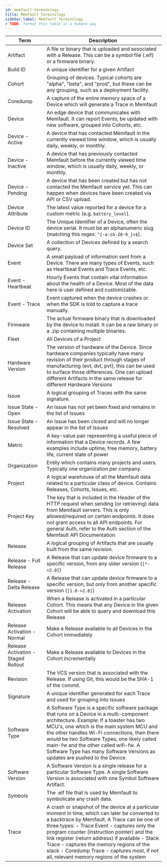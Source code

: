 ```yaml
---
id: memfault-terminology
title: Memfault Terminology
sidebar_label: Memfault Terminology
# TODO: format this table in a humane way
---
```


| Term                                                                   | Description                                                                                                                                                                                                                                                                                                                                                                                                                            |
| ---------------------------------------------------------------------- | -------------------------------------------------------------------------------------------------------------------------------------------------------------------------------------------------------------------------------------------------------------------------------------------------------------------------------------------------------------------------------------------------------------------------------------- |
| Artifact                                                               | A file or binary that is uploaded and associated with a Release. This can be a symbol file (.elf) or a firmware binary.                                                                                                                                                                                                                                                                                                                |
| Build ID                                                               | A unique identifier for a given Artifact                                                                                                                                                                                                                                                                                                                                                                                               |
| Cohort <a class="anchor-offset" name="cohort"></a>                     | Grouping of devices. Typical cohorts are "alpha", "beta", and "prod", but these can be any grouping, such as a deployment facility.                                                                                                                                                                                                                                                                                                    |
| Coredump                                                               | A capture of the entire memory space of a Device which will generate a Trace in Memfault                                                                                                                                                                                                                                                                                                                                               |
| Device                                                                 | An edge device that communicates with Memfault. It can report Events, be updated with new software, grouped into Cohorts, etc.                                                                                                                                                                                                                                                                                                         |
| Device - Active <a class="anchor-offset" name="device-active"></a>     | A device that has contacted Memfault in the currently viewed time window, which is usually daily, weekly, or monthly.                                                                                                                                                                                                                                                                                                                  |
| Device - Inactive <a class="anchor-offset" name="device-inactive"></a> | A device that has previously contacted Memfault before the currently viewed time window, which is usually daily, weekly, or monthly.                                                                                                                                                                                                                                                                                                   |
| Device - Pending <a class="anchor-offset" name="device-pending"></a>   | A device that has been created but has not contacted the Memfault service yet. This can happen when devices have been created via API or CSV upload.                                                                                                                                                                                                                                                                                   |
| Device Attribute                                                       | The latest value reported for a device for a custom metric (e.g. `battery_level`).                                                                                                                                                                                                                                                                                                                                                     |
| Device ID <a class="anchor-offset" name="device-id"></a>               | The Unique Identifier of a Device, often the device serial. It must be an alphanumeric slug (matching this regex: `^[-a-zA-Z0-9_]+$`).                                                                                                                                                                                                                                                                                                 |
| Device Set                                                             | A collection of Devices defined by a search query.                                                                                                                                                                                                                                                                                                                                                                                     |
| Event                                                                  | A small payload of information sent from a Device. There are many types of Events, such as Heartbeat Events and Trace Events, etc.                                                                                                                                                                                                                                                                                                     |
| Event - Heartbeat                                                      | Hourly Events that contain vital information about the health of a Device. Most of the data here is user defined and customizable.                                                                                                                                                                                                                                                                                                     |
| Event - Trace                                                          | Event captured when the device crashes or when the SDK is told to capture a trace manually.                                                                                                                                                                                                                                                                                                                                            |
| Firmware                                                               | The actual firmware binary that is downloaded by the device to install. It can be a raw binary or a .zip containing multiple binaries.                                                                                                                                                                                                                                                                                                 |
| Fleet                                                                  | All Devices of a Project                                                                                                                                                                                                                                                                                                                                                                                                               |
| Hardware Version                                                       | The version of hardware of the Device. Since hardware companies typically have many revision of their product through stages of manufacturing (evt, dvt, pvt), this can be used to surface those differences. One can upload different Artifacts in the same release for different Hardware Versions                                                                                                                                   |
| Issue <a class="anchor-offset" name="issue"></a>                       | A logical grouping of Traces with the same signature.                                                                                                                                                                                                                                                                                                                                                                                  |
| Issue State - Open                                                     | An Issue has not yet been fixed and remains in the list of Issues                                                                                                                                                                                                                                                                                                                                                                      |
| Issue State - Resolved                                                 | An Issue has been closed and will no longer appear in the list of Issues                                                                                                                                                                                                                                                                                                                                                               |
| Metric                                                                 | A key-value pair representing a useful piece of information that a Device records. A few examples include uptime, free memory, battery life, current state of power                                                                                                                                                                                                                                                                    |
| Organization                                                           | Entity which contains many projects and users. Typically one organization per company.                                                                                                                                                                                                                                                                                                                                                 |
| Project                                                                | A logical warehouse of all the Memfault data related to a particular class of device. Contains Releases, Cohorts, Issues, etc.                                                                                                                                                                                                                                                                                                         |
| Project Key                                                            | The key that is included in the Header of the HTTP request when sending (or retrieving) data from Memfault servers. This is only allowed/required on certain endpoints. It does not grant access to all API endpoints. For general Auth, refer to the Auth section of the Memfault API Documentation                                                                                                                                   |
| Release                                                                | A logical grouping of Artifacts that are usually built from the same revision.                                                                                                                                                                                                                                                                                                                                                         |
| Release - Full Release                                                 | A Release that can update device firmware to a specific version, from any older version (`[*->2.0]`)                                                                                                                                                                                                                                                                                                                                   |
| Release - Delta Release                                                | A Release that can update device firmware to a specific version, but only from another specific version (`[1.0->2.0]`)                                                                                                                                                                                                                                                                                                                 |
| Release Activation                                                     | When a Release is activated in a particular Cohort. This means that any Device in the given Cohort will be able to query and download this Release                                                                                                                                                                                                                                                                                     |
| Release Activation - Normal                                            | Make a Release available to all Devices in the Cohort immediately                                                                                                                                                                                                                                                                                                                                                                      |
| Release Activation - Staged Rollout                                    | Make a Release available to Devices in the Cohort incrementally                                                                                                                                                                                                                                                                                                                                                                        |
| Revision                                                               | The VCS version that is associated with the Release. If using Git, this would be the SHA-1 of the commit.                                                                                                                                                                                                                                                                                                                              |
| Signature                                                              | A unique identifier generated for each Trace and used for grouping into Issues                                                                                                                                                                                                                                                                                                                                                         |
| Software Type                                                          | A Software Type is a specific software package that runs on a Device in a multi-component architecture. Example: If a toaster has two MCU's, one which is the main system MCU and the other handles Wi-Fi connections, then there would be two Software Types, one likely called main-fw and the other called wifi-fw. A Software Type has many Software Versions as updates are pushed to the Device.                                 |
| Software Version                                                       | A Software Version is a single release for a particular Software Type. A single Software Version is associated with one Symbol Software Artifact.                                                                                                                                                                                                                                                                                      |
| Symbols                                                                | The .elf file that is used by Memfault to symbolicate any crash data.                                                                                                                                                                                                                                                                                                                                                                  |
| Trace <a class="anchor-offset" name="trace"></a>                       | A crash or snapshot of the device at a particular moment in time, which can later be converted to a backtrace by Memfault. A Trace can be one of three types: - Trace Event - captures only the program counter (instruction pointer) and the link register (return address) if available - Stack Trace - captures the memory regions of the stack - Coredump Trace - captures most, if not all, relevant memory regions of the system |
